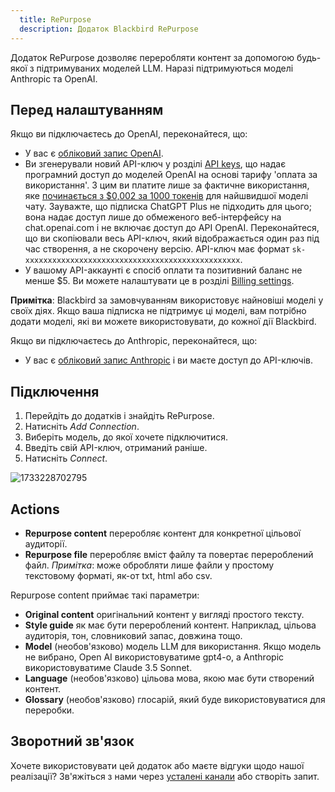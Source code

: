 ```yaml
---
  title: RePurpose
  description: Додаток Blackbird RePurpose
---
```


<LinkCard title="View on Github" target="_blank" href="https://github.com/bb-io/RePurpose" icon="github" />

Додаток RePurpose дозволяє переробляти контент за допомогою будь-якої з підтримуваних моделей LLM. Наразі підтримуються моделі Anthropic та OpenAI.

## Перед налаштуванням

Якщо ви підключаєтесь до OpenAI, переконайтеся, що:

- У вас є [обліковий запис OpenAI](https://platform.openai.com/signup).
- Ви згенерували новий API-ключ у розділі [API keys](https://platform.openai.com/account/api-keys), що надає програмний доступ до моделей OpenAI на основі тарифу 'оплата за використання'. З цим ви платите лише за фактичне використання, яке [починається з $0,002 за 1000 токенів](https://openai.com/pricing) для найшвидшої моделі чату. Зауважте, що підписка ChatGPT Plus не підходить для цього; вона надає доступ лише до обмеженого веб-інтерфейсу на chat.openai.com і не включає доступ до API OpenAI. Переконайтеся, що ви скопіювали весь API-ключ, який відображається один раз під час створення, а не скорочену версію. API-ключ має формат `sk-xxxxxxxxxxxxxxxxxxxxxxxxxxxxxxxxxxxxxxxxxxxxxxxx`.
- У вашому API-аккаунті є спосіб оплати та позитивний баланс не менше $5. Ви можете налаштувати це в розділі [Billing settings](https://platform.openai.com/account/billing/overview).

**Примітка**: Blackbird за замовчуванням використовує найновіші моделі у своїх діях. Якщо ваша підписка не підтримує ці моделі, вам потрібно додати моделі, які ви можете використовувати, до кожної дії Blackbird.

Якщо ви підключаєтесь до Anthropic, переконайтеся, що:

- У вас є [обліковий запис Anthropic](https://console.anthropic.com) і ви маєте доступ до API-ключів.

## Підключення

1. Перейдіть до додатків і знайдіть RePurpose.
2. Натисніть _Add Connection_.
3. Виберіть модель, до якої хочете підключитися.
4. Введіть свій API-ключ, отриманий раніше.
5. Натисніть _Connect_.

![1733228702795](https://raw.githubusercontent.com/bb-io/RePurpose/main/image/README/1733228702795.png)

## Actions

- **Repurpose content** переробляє контент для конкретної цільової аудиторії.
- **Repurpose file** переробляє вміст файлу та повертає перероблений файл. *Примітка*: може обробляти лише файли у простому текстовому форматі, як-от txt, html або csv.

Repurpose content приймає такі параметри:
- **Original content** оригінальний контент у вигляді простого тексту.
- **Style guide** як має бути перероблений контент. Наприклад, цільова аудиторія, тон, словниковий запас, довжина тощо.
- **Model** (необов'язково) модель LLM для використання. Якщо модель не вибрано, Open AI використовуватиме gpt4-o, а Anthropic використовуватиме Claude 3.5 Sonnet.
- **Language** (необов'язково) цільова мова, якою має бути створений контент.
- **Glossary** (необов'язково) глосарій, який буде використовуватися для переробки.

## Зворотний зв'язок

Хочете використовувати цей додаток або маєте відгуки щодо нашої реалізації? Зв'яжіться з нами через [усталені канали](https://www.blackbird.io/) або створіть запит.